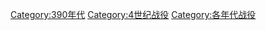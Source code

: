 [[Category:390年代|Category:390年代]]
[[Category:4世纪战役|Category:4世纪战役]]
[[Category:各年代战役|Category:各年代战役]]